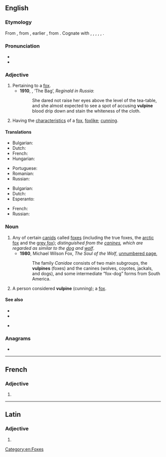 ==English==

===Etymology===
From {{bor|en|la|vulpīnus|t=foxy, fox-like}}, from {{m|la|vulpēs}}, earlier {{m|la|volpēs|t=fox}}, from {{der|en|ine-pro|*wl(o)p-||fox}}. Cognate with {{cog|cy|llywarn||fox}}, {{cog|grc|ἀλώπηξ}}, {{cog|hy|աղուէս}}, {{cog|sq|dhelpër}}, {{cog|lt|vilpišỹs||wildcat}}, {{cog|sa|लोपाश||jackal, fox}}.

===Pronunciation===
* {{IPA|/ˈvʌlpaɪn/|lang=en}}
* {{audio|En-us-vulpine.ogg|Audio (US)|lang=en}}

===Adjective===
{{en-adj}}

# Pertaining to a [[fox]].
#* '''1910''', {{w|Saki}}, ‘The Bag’, ''Reginald in Russia'':
#*: She dared not raise her eyes above the level of the tea-table, and she almost expected to see a spot of accusing '''vulpine''' blood drip down and stain the whiteness of the cloth.
# Having the [[characteristic]]s of a [[fox]], [[foxlike]]; [[cunning]].

====Translations====
{{trans-top|pertaining to a fox}}
* Bulgarian: {{t+|bg|хитър}}
* Dutch: {{t+|nl|geslepen}}
* French: {{t+|fr|vulpin}}
* Hungarian: {{t+|hu|furfangos}}
{{trans-mid}}
* Portuguese: {{t+|pt|vulpino}}
* Romanian: {{t+|ro|șiret}}
* Russian: {{t+|ru|ли́сий}}
{{trans-bottom}}

{{trans-top|foxlike}}
* Bulgarian: {{t+|bg|лисича}}
* Dutch: {{t|nl|vosachtig}}
* Esperanto: {{t|eo|vulpa}}
{{trans-mid}}
* French: {{t+|fr|vulpin}}
* Russian: {{t+|ru|ли́сий}}
{{trans-bottom}}

===Noun===
{{en-noun}}

# Any of certain [[canid]]s called [[fox]]es (including the true foxes, the [[arctic fox]] and the [[grey fox]]); ''distinguished from the [[canine]]s, which are regarded as similar to the [[dog]] and [[wolf]]''.
#* '''1980''', Michael Wilson Fox, ''The Soul of the Wolf'', [http://books.google.com.au/books?id=Y_8D3LyMJ5YC&pg=PT116&dq=%22vulpines%22&hl=en&sa=X&ei=9Y25UqnYK5CMkgXbo4HYBw&ved=0CHsQ6AEwDQ#v=onepage&q=%22vulpines%22&f=false unnumbered page],
#*: The family ''Canidae'' consists of two main subgroups, the '''vulpines''' (foxes) and the canines (wolves, coyotes, jackals, and dogs), and some intermediate “fox-dog” forms from South America.
# A person considered '''vulpine''' (cunning); a [[fox]].

====See also====
* {{l|en|canine}}
* {{l|en|lupine}}
* {{l|en|Vulpini}} {{gloss|tribe within subfamily [[Caninae]]}}

===Anagrams===
* {{anagrams|en|liven up}}

[[Category:en:Foxes]]

----

==French==

===Adjective===
{{head|fr|adjective form}}

# {{feminine singular of|vulpin|lang=fr}}

----

==Latin==

===Adjective===
{{la-adj-form|vulpīne}}

# {{inflection of|vulpīnus||voc|m|s|lang=la}}